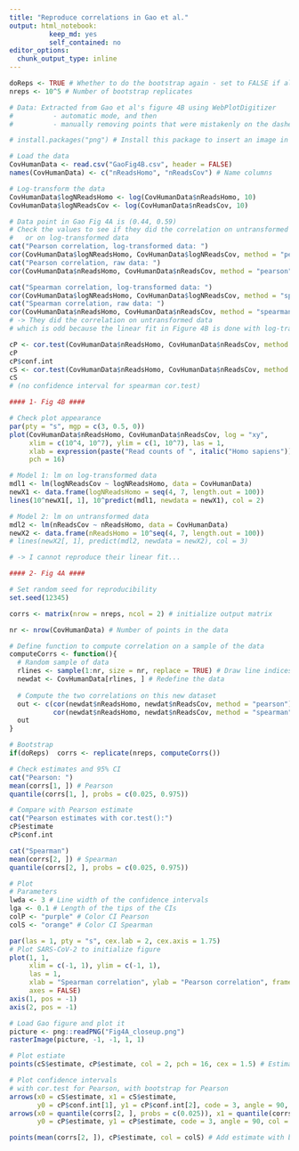 ```yaml
---
title: "Reproduce correlations in Gao et al."
output: html_notebook:
          keep_md: yes
          self_contained: no
editor_options: 
  chunk_output_type: inline
---
```


```r
doReps <- TRUE # Whether to do the bootstrap again - set to FALSE if already done to save time
nreps <- 10^5 # Number of bootstrap replicates
```

```r
# Data: Extracted from Gao et al's figure 4B using WebPlotDigitizer
#          - automatic mode, and then 
#          - manually removing points that were mistakenly on the dashed line

# install.packages("png") # Install this package to insert an image in a plot

# Load the data
CovHumanData <- read.csv("GaoFig4B.csv", header = FALSE)
names(CovHumanData) <- c("nReadsHomo", "nReadsCov") # Name columns

# Log-transform the data
CovHumanData$logNReadsHomo <- log(CovHumanData$nReadsHomo, 10)
CovHumanData$logNReadsCov <- log(CovHumanData$nReadsCov, 10)
```


```r
# Data point in Gao Fig 4A is (0.44, 0.59)
# Check the values to see if they did the correlation on untransformed data
#   or on log-transformed data
cat("Pearson correlation, log-transformed data: ")
cor(CovHumanData$logNReadsHomo, CovHumanData$logNReadsCov, method = "pearson")
cat("Pearson correlation, raw data: ")
cor(CovHumanData$nReadsHomo, CovHumanData$nReadsCov, method = "pearson")

cat("Spearman correlation, log-transformed data: ")
cor(CovHumanData$logNReadsHomo, CovHumanData$logNReadsCov, method = "spearman")
cat("Spearman correlation, raw data: ")
cor(CovHumanData$nReadsHomo, CovHumanData$nReadsCov, method = "spearman")
# -> They did the correlation on untransformed data
# which is odd because the linear fit in Figure 4B is done with log-transformed data. 
```


```r
cP <- cor.test(CovHumanData$nReadsHomo, CovHumanData$nReadsCov, method = "pearson")
cP
cP$conf.int
cS <- cor.test(CovHumanData$nReadsHomo, CovHumanData$nReadsCov, method = "spearman")
cS 
# (no confidence interval for spearman cor.test)
```


```r
#### 1- Fig 4B ####

# Check plot appearance
par(pty = "s", mgp = c(3, 0.5, 0))
plot(CovHumanData$nReadsHomo, CovHumanData$nReadsCov, log = "xy", 
     xlim = c(10^4, 10^7), ylim = c(1, 10^7), las = 1, 
     xlab = expression(paste("Read counts of ", italic("Homo sapiens"))), ylab = expression(paste("Read counts of ", italic("SARS-CoV-2"))), 
     pch = 16)

# Model 1: lm on log-transformed data
mdl1 <- lm(logNReadsCov ~ logNReadsHomo, data = CovHumanData)
newX1 <- data.frame(logNReadsHomo = seq(4, 7, length.out = 100))
lines(10^newX1[, 1], 10^predict(mdl1, newdata = newX1), col = 2)

# Model 2: lm on untransformed data
mdl2 <- lm(nReadsCov ~ nReadsHomo, data = CovHumanData)
newX2 <- data.frame(nReadsHomo = 10^seq(4, 7, length.out = 100))
# lines(newX2[, 1], predict(mdl2, newdata = newX2), col = 3)

# -> I cannot reproduce their linear fit...
```


```r
#### 2- Fig 4A ####

# Set random seed for reproducibility
set.seed(12345) 

corrs <- matrix(nrow = nreps, ncol = 2) # initialize output matrix

nr <- nrow(CovHumanData) # Number of points in the data

# Define function to compute correlation on a sample of the data
computeCorrs <- function(){
  # Random sample of data
  rlines <- sample(1:nr, size = nr, replace = TRUE) # Draw line indices
  newdat <- CovHumanData[rlines, ] # Redefine the data
  
  # Compute the two correlations on this new dataset
  out <- c(cor(newdat$nReadsHomo, newdat$nReadsCov, method = "pearson"),
           cor(newdat$nReadsHomo, newdat$nReadsCov, method = "spearman"))
  out
}

# Bootstrap
if(doReps)  corrs <- replicate(nreps, computeCorrs()) 

# Check estimates and 95% CI
cat("Pearson: ")
mean(corrs[1, ]) # Pearson
quantile(corrs[1, ], probs = c(0.025, 0.975))

# Compare with Pearson estimate
cat("Pearson estimates with cor.test():")
cP$estimate
cP$conf.int

cat("Spearman")
mean(corrs[2, ]) # Spearman
quantile(corrs[2, ], probs = c(0.025, 0.975))

```


```r
# Plot
# Parameters
lwda <- 3 # Line width of the confidence intervals
lga <- 0.1 # Length of the tips of the CIs
colP <- "purple" # Color CI Pearson
colS <- "orange" # Color CI Spearman

par(las = 1, pty = "s", cex.lab = 2, cex.axis = 1.75)
# Plot SARS-CoV-2 to initialize figure
plot(1, 1, 
     xlim = c(-1, 1), ylim = c(-1, 1), 
     las = 1, 
     xlab = "Spearman correlation", ylab = "Pearson correlation", frame.plot = FALSE, 
     axes = FALSE)
axis(1, pos = -1)
axis(2, pos = -1)

# Load Gao figure and plot it
picture <- png::readPNG("Fig4A_closeup.png")
rasterImage(picture, -1, -1, 1, 1)

# Plot estiate
points(cS$estimate, cP$estimate, col = 2, pch = 16, cex = 1.5) # Estimate Homo

# Plot confidence intervals
# with cor.test for Pearson, with bootstrap for Pearson
arrows(x0 = cS$estimate, x1 = cS$estimate, 
       y0 = cP$conf.int[1], y1 = cP$conf.int[2], code = 3, angle = 90, col = colP, length = lga, lwd = lwda)
arrows(x0 = quantile(corrs[2, ], probs = c(0.025)), x1 = quantile(corrs[2, ], probs = c(0.975)), 
       y0 = cP$estimate, y1 = cP$estimate, code = 3, angle = 90, col = colS, length = lga, lwd = lwda)

points(mean(corrs[2, ]), cP$estimate, col = colS) # Add estimate with bootstrap


```

